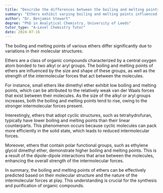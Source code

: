 ```yaml
---
title: "Describe the differences between the boiling and melting points of different ethers"
summary: "Ethers exhibit varying boiling and melting points influenced by their distinct molecular structures."
author: "Dr. Benjamin Stewart"
degree: "PhD in Analytical Chemistry, University of Leeds"
tutor_type: "A-Level Chemistry Tutor"
date: 2024-07-16
---
```


The boiling and melting points of various ethers differ significantly due to variations in their molecular structures.

Ethers are a class of organic compounds characterized by a central oxygen atom bonded to two alkyl or aryl groups. The boiling and melting points of ethers are influenced by the size and shape of these groups, as well as the strength of the intermolecular forces that act between the molecules.

For instance, small ethers like dimethyl ether exhibit low boiling and melting points, which can be attributed to the relatively weak van der Waals forces that exist between their molecules. As the size of the alkyl or aryl groups increases, both the boiling and melting points tend to rise, owing to the stronger intermolecular forces present.

Interestingly, ethers that adopt cyclic structures, such as tetrahydrofuran, typically have lower boiling and melting points than their linear counterparts. This phenomenon occurs because cyclic molecules can pack more efficiently in the solid state, which leads to reduced intermolecular forces.

Moreover, ethers that contain polar functional groups, such as ethylene glycol dimethyl ether, demonstrate higher boiling and melting points. This is a result of the dipole-dipole interactions that arise between the molecules, enhancing the overall strength of the intermolecular forces.

In summary, the boiling and melting points of ethers can be effectively predicted based on their molecular structure and the nature of the intermolecular forces at play. This understanding is crucial for the synthesis and purification of organic compounds.
    